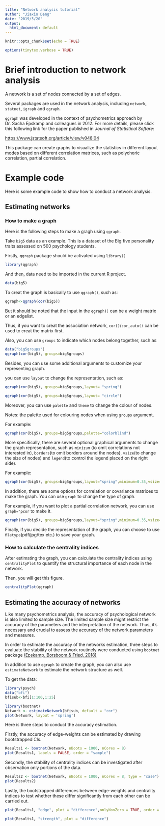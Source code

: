 ```yaml
---
title: "Network analysis tutorial"
author: "Jiaxin Deng"
date: "2019/5/20"
output:
  html_document: default
---
```


```r
knitr::opts_chunk$set(echo = TRUE)
```

```r
options(tinytex.verbose = TRUE)
```

# Brief introduction to network analysis


A network is a set of nodes connected by a set of edges.

Several packages are used in the network analysis, including `network`, `statnet`, `igraph` and `qgraph`.

`qgraph` was developed in the context of psychometrics approach by Dr. Sacha Epskamp and colleagues in 2012. For more details, please click this following link for the paper published in *Journal of Statistical Softare*:

<https://www.jstatsoft.org/article/view/v048i04>

This package can create graphs to visualize the statistics in different layout modes based on different correlation matrices, such as polychoric correlation, partial correlation.


# Example code

Here is some example code to show how to conduct a network analysis.


## Estimating networks 

### How to make a graph

Here is the following steps to make a gragh using `qgraph`.

Take `big5` data as an example. This is a dataset of the Big five personality traits assessed on 500 psychology students.

Firstly, `qgraph` package should be activated using `library()`

```r
library(qgraph)
```

And then, data need to be imported in the current R project.

```r
data(big5)
```


To creat the graph is basically to use `qgraph()`, such as:

```r
qgraph<-qgraph(cor(big5))
```


But it should be noted that the input in the `qgraph()` can be a weight matrix or an edgelist.

Thus, if you want to creat the association network, `cor()`/`cor_auto()` can be used to creat the matrix first.

Also, you can use `groups` to indicate which nodes belong together, such as:

```r
data("big5groups")
qgraph(cor(big5), groups=big5groups)
```

Besides, you can use some additional arguments to customize your representing graph.

you can use `layout` to change the representation, such as:

```r
qgraph(cor(big5), groups=big5groups,layout= "spring")
```

```r
qgraph(cor(big5), groups=big5groups,layout= "circle")
```

Moreover, you can use `palette` and `theme` to change the colour of nodes.

Notes: the palette used for colouring nodes when using `groups` argument.

For example:

```r
qgraph(cor(big5), groups=big5groups,palette="colorblind")
```


More specifically, there are several optional graphical arguments to change the graph representation, such as `minizum` (to omit correlations not interested in), `borders`(to omit borders around the nodes), `vsize`(to change the size of nodes) and `legend`(to control the legend placed on the right side).

For example:

```r
qgraph(cor(big5), groups=big5groups,layout="spring",minimum=0.35,vsize=3,legend=TRUE,borders=FALSE)
```


In addition, there are some options for correlation or covariance matrices to make the graph. You can use `graph` to change the type of graph.

For example, if you want to plot a partial correlation network, you can use `graph="pcor` to make it.

```r
qgraph(cor(big5), groups=big5groups,layout="spring",minimum=0.35,vsize=3,legend=TRUE,borders=FALSE,graph="pcor")
```

Finally, if you decide the representation of the graph, you can choose to use `ﬁletype`(pdf/jpg/tex etc.) to save your graph.


### How to calculate the centrality indices

After estimating the graph, you can calculate the centrality indices using `centralityPlot` to quantify the structural importance of each node in the network.

Then, you will get this figure.

```r
centralityPlot(qgraph)
```


## Estimating the accuracy of networks

Like many psychometrics analysis, the accuracy of psychological network is also limited to sample size. The limited sample size might restrict the accuracy of the parameters and the interpretation of the network. Thus, it’s necessary and crucial to assess the accuracy of the network parameters and measures. 

In order to estimate the accuracy of the networks estimation, three steps to evaluate the stability of the network routinely were conducted using `bootnet` package [(Epskamp, Borsboom & Fried, 2018)](https://link.springer.com/article/10.3758/s13428-017-0862-1)

In addition to use `qgraph` to create the graph, you can also use `estimateNetwork` to estimate the network structure as well.

To get the data:

```r
library(psych)
data("bfi")
bfisub<-bfi[1:100,1:25]
```


```r
library(bootnet)
Network <- estimateNetwork(bfisub, default = "cor")
plot(Network, layout = 'spring')
```

Here is three steps to conduct the accuracy estimation.

Firstly, the accuracy of edge-weights can be estimated by drawing bootstrapped CIs. 

```r
Results1 <- bootnet(Network, nBoots = 1000, nCores = 8)
plot(Results1, labels = FALSE, order = "sample")
```

Secondly, the stability of centrality indices can be investigated after observation only portions of the data. 

```r
Results2 <- bootnet(Network, nBoots = 1000, nCores = 8, type = "case")
plot(Results2)
```

Lastly, the bootstrapped differences between edge-weights and centrality indices to test whether these differ significantly from each other can be carried out.

```r
plot(Results1, "edge", plot = "difference",onlyNonZero = TRUE, order = "sample")
```

```r
plot(Results1, "strength", plot = "difference")
```



